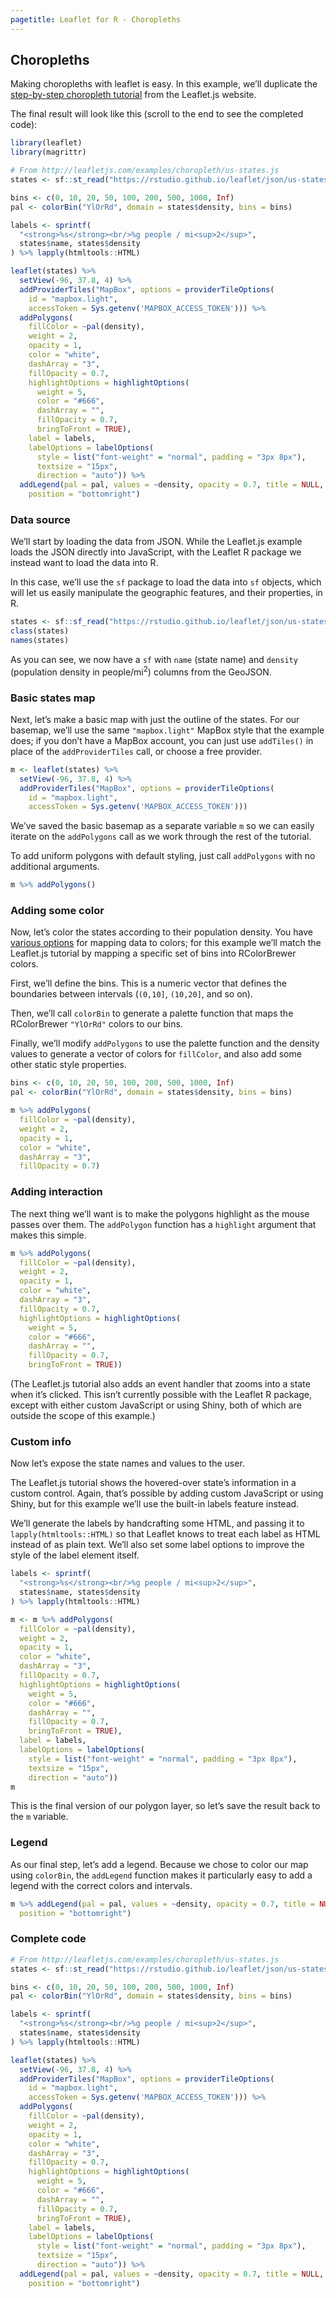 ```yaml
---
pagetitle: Leaflet for R - Choropleths
---
```


## Choropleths

Making choropleths with leaflet is easy. In this example, we'll duplicate the [step-by-step choropleth tutorial](https://leafletjs.com/examples/choropleth/) from the Leaflet.js website.

The final result will look like this (scroll to the end to see the completed code):

```r
library(leaflet)
library(magrittr)
```

```r
# From http://leafletjs.com/examples/choropleth/us-states.js
states <- sf::st_read("https://rstudio.github.io/leaflet/json/us-states.geojson")

bins <- c(0, 10, 20, 50, 100, 200, 500, 1000, Inf)
pal <- colorBin("YlOrRd", domain = states$density, bins = bins)

labels <- sprintf(
  "<strong>%s</strong><br/>%g people / mi<sup>2</sup>",
  states$name, states$density
) %>% lapply(htmltools::HTML)

leaflet(states) %>%
  setView(-96, 37.8, 4) %>%
  addProviderTiles("MapBox", options = providerTileOptions(
    id = "mapbox.light",
    accessToken = Sys.getenv('MAPBOX_ACCESS_TOKEN'))) %>%
  addPolygons(
    fillColor = ~pal(density),
    weight = 2,
    opacity = 1,
    color = "white",
    dashArray = "3",
    fillOpacity = 0.7,
    highlightOptions = highlightOptions(
      weight = 5,
      color = "#666",
      dashArray = "",
      fillOpacity = 0.7,
      bringToFront = TRUE),
    label = labels,
    labelOptions = labelOptions(
      style = list("font-weight" = "normal", padding = "3px 8px"),
      textsize = "15px",
      direction = "auto")) %>%
  addLegend(pal = pal, values = ~density, opacity = 0.7, title = NULL,
    position = "bottomright")
```

### Data source

We'll start by loading the data from JSON. While the Leaflet.js example loads the JSON directly into JavaScript, with the Leaflet R package we instead want to load the data into R.

In this case, we'll use the `sf` package to load the data into `sf` objects, which will let us easily manipulate the geographic features, and their properties, in R.

```r
states <- sf::sf_read("https://rstudio.github.io/leaflet/json/us-states.geojson")
class(states)
names(states)
```

As you can see, we now have a `sf` with `name` (state name) and `density` (population density in people/mi<sup>2</sup>) columns from the GeoJSON.

### Basic states map

Next, let's make a basic map with just the outline of the states. For our basemap, we'll use the same `"mapbox.light"` MapBox style that the example does; if you don't have a MapBox account, you can just use `addTiles()` in place of the `addProviderTiles` call, or choose a free provider.

```r
m <- leaflet(states) %>%
  setView(-96, 37.8, 4) %>%
  addProviderTiles("MapBox", options = providerTileOptions(
    id = "mapbox.light",
    accessToken = Sys.getenv('MAPBOX_ACCESS_TOKEN')))
```

We've saved the basic basemap as a separate variable `m` so we can easily iterate on the `addPolygons` call as we work through the rest of the tutorial.

To add uniform polygons with default styling, just call `addPolygons` with no additional arguments.

```r
m %>% addPolygons()
```

### Adding some color

Now, let's color the states according to their population density. You have [various options](../colors.html) for mapping data to colors; for this example we'll match the Leaflet.js tutorial by mapping a specific set of bins into RColorBrewer colors.

First, we'll define the bins. This is a numeric vector that defines the boundaries between intervals (`(0,10]`, `(10,20]`, and so on).

Then, we'll call `colorBin` to generate a palette function that maps the RColorBrewer `"YlOrRd"` colors to our bins.

Finally, we'll modify `addPolygons` to use the palette function and the density values to generate a vector of colors for `fillColor`, and also add some other static style properties.

```r
bins <- c(0, 10, 20, 50, 100, 200, 500, 1000, Inf)
pal <- colorBin("YlOrRd", domain = states$density, bins = bins)

m %>% addPolygons(
  fillColor = ~pal(density),
  weight = 2,
  opacity = 1,
  color = "white",
  dashArray = "3",
  fillOpacity = 0.7)
```

### Adding interaction

The next thing we'll want is to make the polygons highlight as the mouse passes over them. The `addPolygon` function has a `highlight` argument that makes this simple.

```r
m %>% addPolygons(
  fillColor = ~pal(density),
  weight = 2,
  opacity = 1,
  color = "white",
  dashArray = "3",
  fillOpacity = 0.7,
  highlightOptions = highlightOptions(
    weight = 5,
    color = "#666",
    dashArray = "",
    fillOpacity = 0.7,
    bringToFront = TRUE))
```

(The Leaflet.js tutorial also adds an event handler that zooms into a state when it's clicked. This isn't currently possible with the Leaflet R package, except with either custom JavaScript or using Shiny, both of which are outside the scope of this example.)

### Custom info

Now let's expose the state names and values to the user.

The Leaflet.js tutorial shows the hovered-over state's information in a custom control. Again, that's possible by adding custom JavaScript or using Shiny, but for this example we'll use the built-in labels feature instead.

We'll generate the labels by handcrafting some HTML, and passing it to `lapply(htmltools::HTML)` so that Leaflet knows to treat each label as HTML instead of as plain text. We'll also set some label options to improve the style of the label element itself.

```r
labels <- sprintf(
  "<strong>%s</strong><br/>%g people / mi<sup>2</sup>",
  states$name, states$density
) %>% lapply(htmltools::HTML)

m <- m %>% addPolygons(
  fillColor = ~pal(density),
  weight = 2,
  opacity = 1,
  color = "white",
  dashArray = "3",
  fillOpacity = 0.7,
  highlightOptions = highlightOptions(
    weight = 5,
    color = "#666",
    dashArray = "",
    fillOpacity = 0.7,
    bringToFront = TRUE),
  label = labels,
  labelOptions = labelOptions(
    style = list("font-weight" = "normal", padding = "3px 8px"),
    textsize = "15px",
    direction = "auto"))
m
```

This is the final version of our polygon layer, so let's save the result back to the `m` variable.

### Legend

As our final step, let's add a legend. Because we chose to color our map using `colorBin`, the `addLegend` function makes it particularly easy to add a legend with the correct colors and intervals.

```r
m %>% addLegend(pal = pal, values = ~density, opacity = 0.7, title = NULL,
  position = "bottomright")
```

### Complete code

```r
# From http://leafletjs.com/examples/choropleth/us-states.js
states <- sf::st_read("https://rstudio.github.io/leaflet/json/us-states.geojson")

bins <- c(0, 10, 20, 50, 100, 200, 500, 1000, Inf)
pal <- colorBin("YlOrRd", domain = states$density, bins = bins)

labels <- sprintf(
  "<strong>%s</strong><br/>%g people / mi<sup>2</sup>",
  states$name, states$density
) %>% lapply(htmltools::HTML)

leaflet(states) %>%
  setView(-96, 37.8, 4) %>%
  addProviderTiles("MapBox", options = providerTileOptions(
    id = "mapbox.light",
    accessToken = Sys.getenv('MAPBOX_ACCESS_TOKEN'))) %>%
  addPolygons(
    fillColor = ~pal(density),
    weight = 2,
    opacity = 1,
    color = "white",
    dashArray = "3",
    fillOpacity = 0.7,
    highlightOptions = highlightOptions(
      weight = 5,
      color = "#666",
      dashArray = "",
      fillOpacity = 0.7,
      bringToFront = TRUE),
    label = labels,
    labelOptions = labelOptions(
      style = list("font-weight" = "normal", padding = "3px 8px"),
      textsize = "15px",
      direction = "auto")) %>%
  addLegend(pal = pal, values = ~density, opacity = 0.7, title = NULL,
    position = "bottomright")
```
